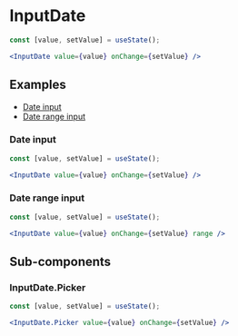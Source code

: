 
# InputDate

```jsx preview
const [value, setValue] = useState();

<InputDate value={value} onChange={setValue} />
```

## Examples

- [Date input](#date-input)
- [Date range input](#date-range-input)

### Date input

```jsx preview
const [value, setValue] = useState();

<InputDate value={value} onChange={setValue} />
```

### Date range input

```jsx preview
const [value, setValue] = useState();

<InputDate value={value} onChange={setValue} range />
```

## Sub-components

### InputDate.Picker

```jsx preview
const [value, setValue] = useState();

<InputDate.Picker value={value} onChange={setValue} />
```
